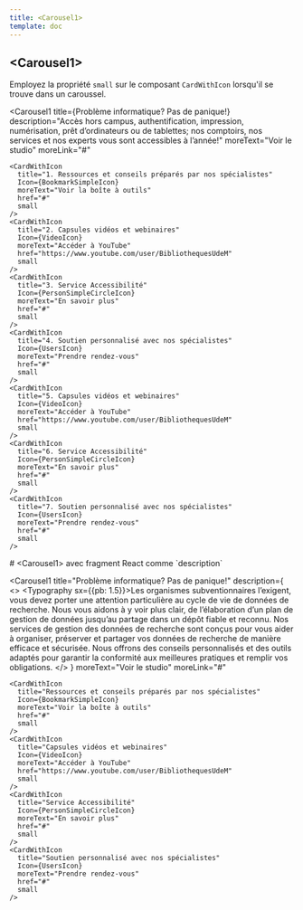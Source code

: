 ```yaml
---
title: <Carousel1>
template: doc
---
```



<Section>

  # &lt;Carousel1&gt;

  Employez la propriété `small` sur le composant `CardWithIcon` lorsqu'il se trouve dans un caroussel.

  <Carousel1
    title={<Typography component="h2">Problème informatique? Pas de panique!</Typography>}
    description="Accès hors campus, authentification, impression, numérisation, prêt d’ordinateurs ou de tablettes; nos comptoirs, nos services et nos experts vous sont accessibles à l’année!"
    moreText="Voir le studio"
    moreLink="#"
  >
    <CardWithIcon
      title="1. Ressources et conseils préparés par nos spécialistes"
      Icon={BookmarkSimpleIcon}
      moreText="Voir la boîte à outils"
      href="#"
      small
    />
    <CardWithIcon
      title="2. Capsules vidéos et webinaires"
      Icon={VideoIcon}
      moreText="Accéder à YouTube"
      href="https://www.youtube.com/user/BibliothequesUdeM"
      small
    />
    <CardWithIcon
      title="3. Service Accessibilité"
      Icon={PersonSimpleCircleIcon}
      moreText="En savoir plus"
      href="#"
      small
    />
    <CardWithIcon
      title="4. Soutien personnalisé avec nos spécialistes"
      Icon={UsersIcon}
      moreText="Prendre rendez-vous"
      href="#"
      small
    />
    <CardWithIcon
      title="5. Capsules vidéos et webinaires"
      Icon={VideoIcon}
      moreText="Accéder à YouTube"
      href="https://www.youtube.com/user/BibliothequesUdeM"
      small
    />
    <CardWithIcon
      title="6. Service Accessibilité"
      Icon={PersonSimpleCircleIcon}
      moreText="En savoir plus"
      href="#"
      small
    />
    <CardWithIcon
      title="7. Soutien personnalisé avec nos spécialistes"
      Icon={UsersIcon}
      moreText="Prendre rendez-vous"
      href="#"
      small
    />
  </Carousel1>
</Section>

<Section>
# &lt;Carousel1&gt; avec fragment React comme `description`

  <Carousel1
    title="Problème informatique? Pas de panique!"
    description={
      <>
        <Typography sx={{pb: 1.5}}>Les organismes subventionnaires l’exigent, vous devez porter une attention particulière au cycle de vie de données de recherche. Nous vous aidons à y voir plus clair, de l’élaboration d’un plan de gestion de données jusqu’au partage dans un dépôt fiable et reconnu.</Typography>
        <Typography>Nos services de gestion des données de recherche sont conçus pour vous aider à organiser, préserver et partager vos données de recherche de manière efficace et sécurisée. Nous offrons des conseils personnalisés et des outils adaptés pour garantir la conformité aux meilleures pratiques et remplir vos obligations.</Typography>
      </>
    }
    moreText="Voir le studio"
    moreLink="#"
  >
    <CardWithIcon
      title="Ressources et conseils préparés par nos spécialistes"
      Icon={BookmarkSimpleIcon}
      moreText="Voir la boîte à outils"
      href="#"
      small
    />
    <CardWithIcon
      title="Capsules vidéos et webinaires"
      Icon={VideoIcon}
      moreText="Accéder à YouTube"
      href="https://www.youtube.com/user/BibliothequesUdeM"
      small
    />
    <CardWithIcon
      title="Service Accessibilité"
      Icon={PersonSimpleCircleIcon}
      moreText="En savoir plus"
      href="#"
      small
    />
    <CardWithIcon
      title="Soutien personnalisé avec nos spécialistes"
      Icon={UsersIcon}
      moreText="Prendre rendez-vous"
      href="#"
      small
    />
  </Carousel1>
</Section>